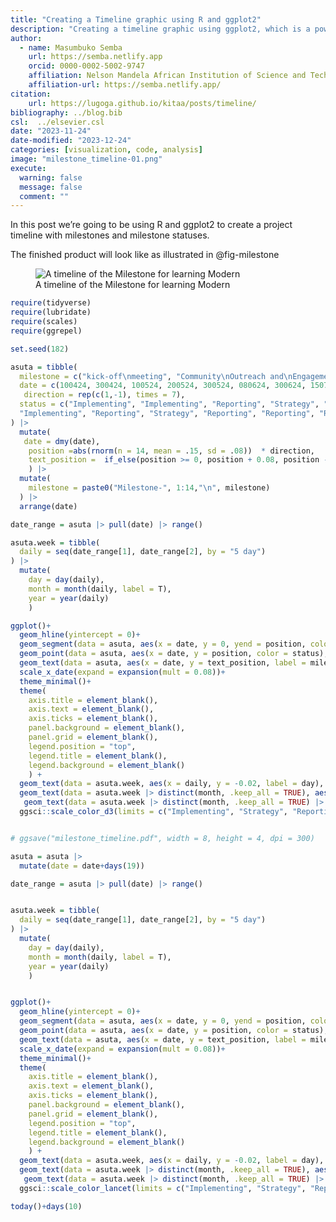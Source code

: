 ```yaml
---
title: "Creating a Timeline graphic using R and ggplot2"
description: "Creating a timeline graphic using ggplot2, which is a powerful data visualization library in R"
author: 
  - name: Masumbuko Semba
    url: https://semba.netlify.app
    orcid: 0000-0002-5002-9747
    affiliation: Nelson Mandela African Institution of Science and Technology
    affiliation-url: https://semba.netlify.app/  
citation: 
    url: https://lugoga.github.io/kitaa/posts/timeline/
bibliography: ../blog.bib
csl:  ../elsevier.csl
date: "2023-11-24"
date-modified: "2023-12-24"
categories: [visualization, code, analysis]
image: "milestone_timeline-01.png"
execute: 
  warning: false
  message: false
  comment: ""
---
```






In this post we’re going to be using R and ggplot2 to create a project timeline with milestones and milestone statuses.

The finished product will look like as illustrated in @fig-milestone

![A timeline of the Milestone for learning Modern](milestone_timeline-01.png){#fig-milestone}




```r
require(tidyverse)
require(lubridate)
require(scales)
require(ggrepel)
```

```r
set.seed(182)

asuta = tibble(
  milestone = c("kick-off\nmeeting", "Community\nOutreach and\nEngagement", "Inception\nand Annexes", "Intervention\nStrategy 2.0", "Fisheries\npatterns", "Progress\nReport 1.0", "MEET\nReport", "Community\nProfile", "Resource \nandClimate\n","GBV\ntraining", "Intervention\nStrategy 3.0", "Financing\nAccess", "Climate change\nAdaptation", "Progress\nReport 2.0"),
  date = c(100424, 300424, 100524, 200524, 300524, 080624, 300624, 150724,030824, 310724,180824, 200824, 310824, 100924),
   direction = rep(c(1,-1), times = 7),
  status = c("Implementing", "Implementing", "Reporting", "Strategy", "Implementing","Reporting", "Reporting", "Reporting",
  "Implementing", "Reporting", "Strategy", "Reporting", "Reporting", "Reporting")
) |> 
  mutate(
   date = dmy(date),
    position =abs(rnorm(n = 14, mean = .15, sd = .08))  * direction,
    text_position =  if_else(position >= 0, position + 0.08, position - 0.08)
    ) |> 
  mutate(
    milestone = paste0("Milestone-", 1:14,"\n", milestone)
  ) |> 
  arrange(date)

date_range = asuta |> pull(date) |> range()

asuta.week = tibble(
  daily = seq(date_range[1], date_range[2], by = "5 day")
) |> 
  mutate(
    day = day(daily),
    month = month(daily, label = T),
    year = year(daily)
    )
```


```r

ggplot()+
  geom_hline(yintercept = 0)+
  geom_segment(data = asuta, aes(x = date, y = 0, yend = position, color = status))+
  geom_point(data = asuta, aes(x = date, y = position, color = status),size = 3) +
  geom_text(data = asuta, aes(x = date, y = text_position, label = milestone, color = status), size = 3)+
  scale_x_date(expand = expansion(mult = 0.08))+
  theme_minimal()+
  theme(
    axis.title = element_blank(), 
    axis.text = element_blank(), 
    axis.ticks = element_blank(), 
    panel.background = element_blank(),
    panel.grid = element_blank(), 
    legend.position = "top",
    legend.title = element_blank(),
    legend.background = element_blank()
    ) +
  geom_text(data = asuta.week, aes(x = daily, y = -0.02, label = day), size = 2.5, color = "gray50")+
  geom_text(data = asuta.week |> distinct(month, .keep_all = TRUE), aes(x = daily, y = -0.05, label = month), fontface = "bold", color = "grey20", size = 3)+
   geom_text(data = asuta.week |> distinct(month, .keep_all = TRUE) |> slice(1) , aes(x = daily, y = -0.09, label = year), color = "black", size = 3.5)+
  ggsci::scale_color_d3(limits = c("Implementing", "Strategy", "Reporting"))


# ggsave("milestone_timeline.pdf", width = 8, height = 4, dpi = 300)
```



```r

asuta = asuta |> 
  mutate(date = date+days(19))

date_range = asuta |> pull(date) |> range()


asuta.week = tibble(
  daily = seq(date_range[1], date_range[2], by = "5 day")
) |> 
  mutate(
    day = day(daily),
    month = month(daily, label = T),
    year = year(daily)
    )


ggplot()+
  geom_hline(yintercept = 0)+
  geom_segment(data = asuta, aes(x = date, y = 0, yend = position, color = status))+
  geom_point(data = asuta, aes(x = date, y = position, color = status),size = 3) +
  geom_text(data = asuta, aes(x = date, y = text_position, label = milestone, color = status), size = 3)+
  scale_x_date(expand = expansion(mult = 0.08))+
  theme_minimal()+
  theme(
    axis.title = element_blank(), 
    axis.text = element_blank(), 
    axis.ticks = element_blank(), 
    panel.background = element_blank(),
    panel.grid = element_blank(), 
    legend.position = "top",
    legend.title = element_blank(),
    legend.background = element_blank()
    ) +
  geom_text(data = asuta.week, aes(x = daily, y = -0.02, label = day), size = 2.5, color = "gray50")+
  geom_text(data = asuta.week |> distinct(month, .keep_all = TRUE), aes(x = daily, y = -0.05, label = month), fontface = "bold", color = "grey20", size = 3)+
   geom_text(data = asuta.week |> distinct(month, .keep_all = TRUE) |> slice(1) , aes(x = daily, y = -0.09, label = year), color = "black", size = 3.5)+
  ggsci::scale_color_lancet(limits = c("Implementing", "Strategy", "Reporting"))

today()+days(10)

```

